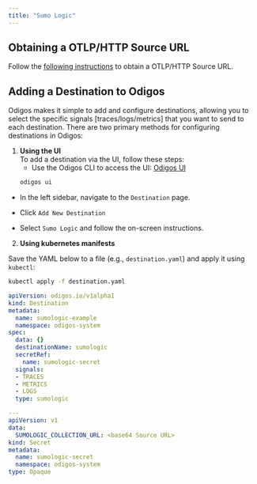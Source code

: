 ```yaml
---
title: "Sumo Logic"
---
```


## Obtaining a OTLP/HTTP Source URL

Follow the [following instructions](https://help.sumologic.com/docs/send-data/hosted-collectors/http-source/otlp/) to obtain a OTLP/HTTP Source URL.

## Adding a Destination to Odigos

Odigos makes it simple to add and configure destinations, allowing you to select the specific signals [traces/logs/metrics] that you want to send to each destination. There are two primary methods for configuring destinations in Odigos:

1. **Using the UI**  
   To add a destination via the UI, follow these steps:
   - Use the Odigos CLI to access the UI: [Odigos UI](https://docs.odigos.io/cli/odigos_ui)
   ```bash
   odigos ui
    ```
- In the left sidebar, navigate to the `Destination` page.

- Click `Add New Destination`

- Select `Sumo Logic` and follow the on-screen instructions.


2. **Using kubernetes manifests**

Save the YAML below to a file (e.g., `destination.yaml`) and apply it using `kubectl`:

```bash
kubectl apply -f destination.yaml
```


```yaml
apiVersion: odigos.io/v1alpha1
kind: Destination
metadata:
  name: sumologic-example
  namespace: odigos-system
spec:
  data: {}
  destinationName: sumologic
  secretRef:
    name: sumologic-secret
  signals:
  - TRACES
  - METRICS
  - LOGS
  type: sumologic

---
apiVersion: v1
data:
  SUMOLOGIC_COLLECTION_URL: <base64 Source URL>
kind: Secret
metadata:
  name: sumologic-secret
  namespace: odigos-system
type: Opaque
```